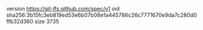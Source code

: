 version https://git-lfs.github.com/spec/v1
oid sha256:3b15fc3eb819ed53e6b07b08e1a445786c26c7771670e9da7c280d0ffb32d360
size 3735
